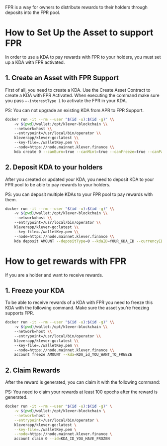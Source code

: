 FPR is a way for owners to distribute rewards to their holders through deposits into the FPR pool.

# How to Set Up the Asset to support FPR

In order to use a KDA to pay rewards with FPR to your holders, you must set up a KDA with FPR activated.

## 1. Create an Asset with FPR Support

First of all, you need to create a KDA. Use the Create Asset Contract to create a KDA with FPR Activated. When executing the command make sure you pass `—-interestType 1` to activate the FPR in your KDA.

PS: You can not upgrade an existing KDA from APR to FPR Support.

```bash
docker run -it --rm --user "$(id -u):$(id -g)" \\
    -v $(pwd)/wallet:/opt/klever-blockchain \\
    --network=host \\
    --entrypoint=/usr/local/bin/operator \\
    kleverapp/klever-go:latest \\
    --key-file=./walletKey.pem \\
    --node=https://node.mainnet.klever.finance \\
    kda create 0 --canBurn=true --canMint=true --canFreeze=true --canPause=true --canWipe=true --logo=LOGO_URL --maxSupply=AMOUNT_MAX --precision=6 --name=KDA_NAME --ticker=KDA_TICKER —-interestType 1
```

## 2. Deposit KDA to your holders

After you created or updated your KDA, you need to deposit KDA to your FPR pool to be able to pay rewards to your holders.

PS: you can deposit multiple KDAs to your FPR pool to pay rewards with them.

```bash
docker run -it --rm --user "$(id -u):$(id -g)" \\
    -v $(pwd)/wallet:/opt/klever-blockchain \\
    --network=host \\
    --entrypoint=/usr/local/bin/operator \\
    kleverapp/klever-go:latest \\
    --key-file=./walletKey.pem \\
    --node=https://node.mainnet.klever.finance \\
    kda deposit AMOUNT --depositType=0 --kdaID=YOUR_KDA_ID --currencyID=KDA_YOU_WANT_TO_PAY_REWARDS
```

# How to get rewards with FPR

If you are a holder and want to receive rewards.

## 1. Freeze your KDA

To be able to receive rewards of a KDA with FPR you need to freeze this KDA with the following command. Make sure the asset you’re freezing supports FPR.

```bash
docker run -it --rm --user "$(id -u):$(id -g)" \\
    -v $(pwd)/wallet:/opt/klever-blockchain \\
    --network=host \\
    --entrypoint=/usr/local/bin/operator \\
    kleverapp/klever-go:latest \\
    --key-file=./walletKey.pem \\
    --node=https://node.mainnet.klever.finance \\
    account freeze AMOUNT --kda=KDA_id_YOU_WANT_TO_FREEZE
```

## 2. Claim Rewards

After the reward is generated, you can claim it with the following command:

PS: You need to claim your rewards at least 100 epochs after the reward is generated.

```bash
docker run -it --rm --user "$(id -u):$(id -g)" \
    -v $(pwd)/wallet:/opt/klever-blockchain \
    --network=host \
    --entrypoint=/usr/local/bin/operator \
    kleverapp/klever-go:latest \
    --key-file=./walletKey.pem \
    --node=https://node.mainnet.klever.finance \
    account claim 0 --id=KDA_ID_YOU_HAVE_FROZEN
```

